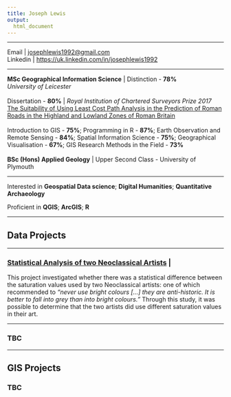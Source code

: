 ---
title: Joseph Lewis 
output:
  html_document
---
******** 

Email | [josephlewis1992@gmail.com](mailto:josephlewis1992@gmail.com)
<br>
Linkedin | [https://uk.linkedin.com/in/josephlewis1992](https://uk.linkedin.com/in/josephlewis1992)



******** 

**MSc Geographical Information Science** | Distinction - **78%**
<br>
*University of Leicester*
<br><br>
Dissertation - **80%** | *Royal Institution of Chartered Surveyors Prize 2017* 
<br>[The Suitability of Using Least Cost Path Analysis in the Prediction of Roman Roads in the Highland and Lowland Zones of Roman Britain](https://josephlewis.github.io/Dissertation.pdf)
<br><br>
Introduction to GIS - **75%**; Programming in R - **87%**; Earth Observation and Remote Sensing - **84%**; Spatial Information Science - **75%**; Geographical Visualisation - **67%**; GIS Research Methods in the Field - **73%**
<br><br>
**BSc (Hons) Applied Geology** | Upper Second Class - University of Plymouth

******** 

Interested in **Geospatial Data science**; **Digital Humanities**; **Quantitative Archaeology** 

Proficient in **QGIS**; **ArcGIS**; **R**

********

## Data Projects
********

### [Statistical Analysis of two Neoclassical Artists](https://josephlewis.github.io/Painting_analysis.html) |
This project investigated whether there was a statistical difference between the saturation values used by two Neoclassical artists: one of which recommended to *"never use bright colours [...] they are anti-historic. It is better to fall into grey than into bright colours."* Through this study, it was possible to determine that the two artists did use different saturation values in their art. 

********

### TBC

********

## GIS Projects

### TBC
